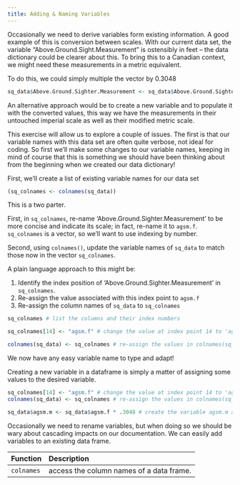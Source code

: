 ```yaml
---
title: Adding & Naming Variables
---
```


Occasionally we need to derive variables form existing information. A good example of this is conversion between scales. With our current data set, the variable "Above.Ground.Sight.Measurement" is ostensibly in feet -- the data dictionary could be clearer about this. To bring this to a Canadian context, we might need these measurements in a metric equivalent.

To do this, we could simply multiple the vector by 0.3048

```r
sq_data$Above.Ground.Sighter.Measurement <- sq_data$Above.Ground.Sighter.Measurement * .3048
```

An alternative approach would be to create a new variable and to populate it with the converted values, this way we have the measurements in their untouched imperial scale as well as their modified metric scale.

This exercise will allow us to explore a couple of issues. The first is that our variable names with this data set are often quite verbose, not ideal for coding. So first we'll make some changes to our variable names, keeping in mind of course that this is something we should have been thinking about from the beginning when we created our data dictionary!

First, we'll create a list of existing variable names for our data set

```r
(sq_colnames <- colnames(sq_data))
```

<div class = 'exercise'>
This is a two parter.

First, in `sq_colnames`, re-name 'Above.Ground.Sighter.Measurement' to be more concise and indicate its scale; in fact, re-name it to `agsm.f`. `sq_colnames` is a vector, so we'll want to use indexing by number.

Second, using `colnames()`, update the variable names of `sq_data` to match those now in the vector `sq_colnames`.

A plain language approach to this might be:

1. Identify the index position of 'Above.Ground.Sighter.Measurement' in `sq_colnames`.
2. Re-assign the value associated with this index point to `agsm.f`
3. Re-assign the column names of `sq_data` to `sq_colnames`
</div>

<div class = "solution">
```r
sq_colnames # list the columns and their index numbers

sq_colnames[14] <- "agsm.f" # change the value at index point 14 to 'agsm.f'

colnames(sq_data) <- sq_colnames # re-assign the values in colnames(sq_data) to match those in sq_colnames
```
</div>

We now have any easy variable name to type and adapt!

Creating a new variable in a dataframe is simply a matter of assigning some values to the desired variable.

```r
sq_colnames[14] <- "agsm.f" # change the value at index point 14 to 'agsm.f'
colnames(sq_data) <- sq_colnames # re-assign the values in colnames(sq_data) to match those in sq_colnames
```

```r
sq_data$agsm.m <- sq_data$agsm.f * .3048 # create the variable agsm.m and populate it with the values in agsm.f times .3048
```

<div class = 'summary'>
Occasionally we need to rename variables, but when doing so we should be wary about cascading impacts on our documentation. We can easily add variables to an existing data frame.
</div>

<div class = 'functions'>
| Function | Description |
| :--- | :--- |
| `colnames` | access the column names of a data frame. |
</div>